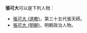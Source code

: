 '''張可大'''可以是下列人物：

* [[張可大_(道教)|張可大 (道教)]]，第三十五代張天師。
* [[張可大_(明朝)|張可大 (明朝)]]，明朝政治人物。

{{disambig|Cat=三字張姓人名消歧義}}